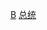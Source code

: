 {{Navbox
|name=布基纳法索总统
|imageleft = [[File:Flag_of_Burkina_Faso.svg|80px|布基纳法索国旗]]
|image = [[File:Coat_of_arms_of_Burkina_Faso.svg|right|60px|布基纳法索国徽]]
|title=[[布基纳法索]][[布基纳法索总统|总统]]
|liststyle=font-size:95%;

| state = {{{state|autocollapse}}}
| listclass = hlist

| group1 = [[上沃尔特|上沃尔特共和国]] <br>（1960–1984）
| list1  = [[File:Flag_of_Upper_Volta.svg|40px|right|上沃尔特共和国国旗]]
* [[莫里斯·亚梅奥果|亚梅奥果]] 
* [[桑古尔·拉米扎纳|桑古尔]]†
* [[赛耶·泽博|泽博]]†
* [[让-巴蒂斯特·韦德拉奥果|韦德拉奥果]]†
* [[托马斯·桑卡拉|桑卡拉]]†

| group2 = [[布基纳法索]] <br>（1984-至今）
| list2  = [[File:Flag_of_Burkina_Faso.svg|40px|right|布基纳法索国旗]]
* [[托马斯·桑卡拉|桑卡拉]]†
* [[布莱斯·孔波雷|孔波雷]]†
* {{link-en|奥诺雷·特拉奥雷|Honoré Traoré}}（临时）†
* {{link-en|雅各巴·伊萨克·齐达|Yacouba Isaac Zida}}（临时）†
* [[米歇尔·卡凡多|卡凡多]]（临时）
* {{link-en|吉尔贝·迪恩代雷|Gilbert Diendéré}}（临时）†
* {{link-en|谢里夫·西|Chérif Sy}}（临时，反对派）
* [[米歇尔·卡凡多|卡凡多]]（临时）
* [[羅克·馬克·克里斯蒂安·卡波雷|卡波雷]]
* [[保罗-亨利·桑达奥果·达米巴|达米巴]]†

|below = †军人
}}<noinclude>
{{collapsible option}}
[[Category:布基纳法索总统| ]]
[[Category:国家元首导航模板|B]]
[[Category:布基纳法索政治人物模板|总统]]
</noinclude>